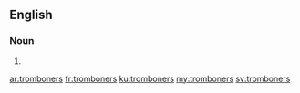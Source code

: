 ==English==

===Noun===
{{head|en|noun plural form}}

# {{plural of|tromboner|lang=en}}

[[ar:tromboners]]
[[fr:tromboners]]
[[ku:tromboners]]
[[my:tromboners]]
[[sv:tromboners]]